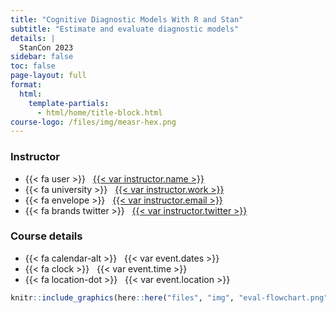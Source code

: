 ```yaml
---
title: "Cognitive Diagnostic Models With R and Stan"
subtitle: "Estimate and evaluate diagnostic models"
details: |
  StanCon 2023
sidebar: false
toc: false
page-layout: full
format:
  html:
    template-partials: 
      - html/home/title-block.html
course-logo: /files/img/measr-hex.png
---
```


:::: {.home}

::: {.grid .course-details}

::: {.g-col-12 .g-col-sm-6}
### Instructor

- {{< fa user >}} &nbsp; [{{< var instructor.name >}}]({{< var instructor.url >}})
- {{< fa university >}} &nbsp; [{{< var instructor.work >}}]({{< var instructor.work_url >}})
- {{< fa envelope >}} &nbsp; <a href="mailto:{{< var instructor.email >}}">{{< var instructor.email >}}</a>
- {{< fa brands twitter >}} &nbsp; [{{< var instructor.twitter >}}](https://www.twitter.com/{{< var instructor.twitter >}})
:::

::: {.g-col-12 .g-col-sm-6}
### Course details

- {{< fa calendar-alt >}} &nbsp; {{< var event.dates >}}
- {{< fa clock >}} &nbsp; {{< var event.time >}}
- {{< fa location-dot >}} &nbsp; {{< var event.location >}}
:::

:::

```r
knitr::include_graphics(here::here("files", "img", "eval-flowchart.png"), error = FALSE)
```

:::
